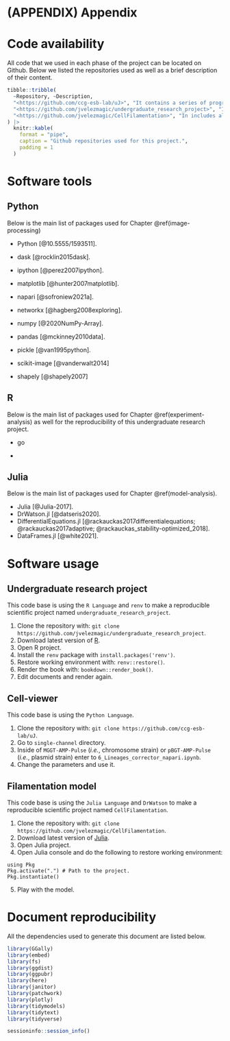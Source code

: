 \cleardoublepage

# (APPENDIX) Appendix {.unnumbered}

# Code availability

All code that we used in each phase of the project can be located on
Github. Below we listed the repositories used as well as a brief
description of their content.

```r
tibble::tribble(
  ~Repository, ~Description,
  "<https://github.com/ccg-esb-lab/uJ>", "It contains a series of programs in $\\mu \\mathrm{J}$, which consist of an $ImageJ$ macro library for quantifying unicellular bacterial dynamics in microfluidic devices. Besides, it includes all the Python code used for the image analysis processing and our developed custom Napari cell-viewer (see Chapter \\@ref(image-processing)). ",
  "<https://github.com/jvelezmagic/undergraduate_research_project>", "It contains all the files necessary to reproduce this document in its entirety. In addition, it includes the code used in R to analyze the tabular data of the experiments (see Chapter \\@ref(experiment-analysis)).",
  "<https://github.com/jvelezmagic/CellFilamentation>", "In includes all the Julia code used to create the mathematical filamentation model exposed in Chapter \\@ref(model-analysis)."
) |>
  knitr::kable(
    format = "pipe",
    caption = "Github repositories used for this project.",
    padding = 1
  )
```

# Software tools

## Python

Below is the main list of packages used for Chapter
\@ref(image-processing)

-   Python [@10.5555/1593511].

-   dask [@rocklin2015dask].

-   ipython [@perez2007ipython].

-   matplotlib [@hunter2007matplotlib].

-   napari [@sofroniew2021a].

-   networkx [@hagberg2008exploring].

-   numpy [@2020NumPy-Array].

-   pandas [@mckinney2010data].

-   pickle [@van1995python].

-   scikit-image [@vanderwalt2014]

-   shapely [@shapely2007]

## R

Below is the main list of packages used for Chapter
\@ref(experiment-analysis) as well for the reproducibility of this
undergraduate research project.

-   go

-   

## Julia

Below is the main list of packages used for Chapter
\@ref(model-analysis).

-   Julia [@Julia-2017].
-   DrWatson.jl [@datseris2020].
-   DifferentialEquations.jl [@rackauckas2017differentialequations;
    @rackauckas2017adaptive; @rackauckas_stability-optimized_2018].
-   DataFrames.jl [@white2021].

# Software usage

## Undergraduate research project

This code base is using the `R Language` and `renv` to make a
reproducible scientific project named `undergraduate_research_project`.

1.  Clone the repository with:
    `git clone https://github.com/jvelezmagic/undergraduate_research_project`.
2.  Download latest version of [R](https://cran.r-project.org/).
3.  Open R project.
4.  Install the `renv` package with `install.packages('renv')`.
5.  Restore working environment with: `renv::restore()`.
6.  Render the book with: `bookdown::render_book()`.
7.  Edit documents and render again.

## Cell-viewer

This code base is using the `Python Language`.

1.  Clone the repository with:
    `git clone https://github.com/ccg-esb-lab/uJ`.
2.  Go to `single-channel` directory.
3.  Inside of `MGGT-AMP-Pulse` (*i.e.*, chromosome strain) or
    `pBGT-AMP-Pulse` (*i.e.*, plasmid strain) enter to
    `6_Lineages_corrector_napari.ipynb`.
4.  Change the parameters and use it.

## Filamentation model

This code base is using the `Julia Language` and `DrWatson` to make a
reproducible scientific project named `CellFilamentation`.

1.  Clone the repository with:
    `git clone https://github.com/jvelezmagic/CellFilamentation`.
2.  Download latest version of
    [Julia](https://julialang.org/downloads/).
3.  Open Julia project.
4.  Open Julia console and do the following to restore working
    environment:

``` .julia
using Pkg
Pkg.activate(".") # Path to the project.
Pkg.instantiate()
```

5.  Play with the model.

# Document reproducibility

All the dependencies used to generate this document are listed below.

```r
library(GGally)
library(embed)
library(fs)
library(ggdist)
library(ggpubr)
library(here)
library(janitor)
library(patchwork)
library(plotly)
library(tidymodels)
library(tidytext)
library(tidyverse)
```

```r
sessioninfo::session_info()
```
